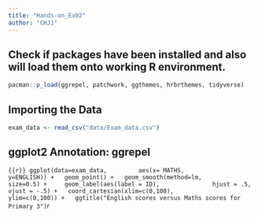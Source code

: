 ```yaml
---
title: "Hands-on_Ex02"
author: "CHJ1"
---
```


## Check if packages have been installed and also will load them onto working R environment.

```r
pacman::p_load(ggrepel, patchwork, ggthemes, hrbrthemes, tidyverse)
```

## Importing the Data

```r
exam_data <- read_csv("data/Exam_data.csv")
```

## **ggplot2 Annotation: ggrepel**

```{{r}}
ggplot(data=exam_data, 
       aes(x= MATHS, 
           y=ENGLISH)) +
  geom_point() +
  geom_smooth(method=lm, 
              size=0.5) +  
  geom_label(aes(label = ID), 
             hjust = .5, 
             vjust = -.5) +
  coord_cartesian(xlim=c(0,100),
                  ylim=c(0,100)) +
  ggtitle("English scores versus Maths scores for Primary 3")
  ```r
